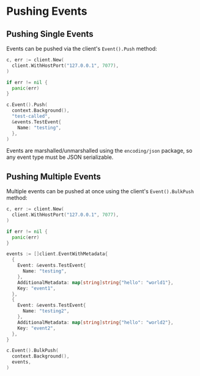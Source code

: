 # Pushing Events

## Pushing Single Events

Events can be pushed via the client's `Event().Push` method:

```go
c, err := client.New(
  client.WithHostPort("127.0.0.1", 7077),
)

if err != nil {
  panic(err)
}

c.Event().Push(
  context.Background(),
  "test-called",
  &events.TestEvent{
    Name: "testing",
  },
)
```

Events are marshalled/unmarshalled using the `encoding/json` package, so any event type must be JSON serializable.


## Pushing Multiple Events

Multiple events can be pushed at once using the client's `Event().BulkPush` method:

```go
c, err := client.New(
  client.WithHostPort("127.0.0.1", 7077),
)

if err != nil {
  panic(err)
}

events := []client.EventWithMetadata{
  {
    Event: &events.TestEvent{
      Name: "testing",
    },
    AdditionalMetadata: map[string]string{"hello": "world1"},
    Key: "event1",
  },
  {
    Event: &events.TestEvent{
      Name: "testing2",
    },
    AdditionalMetadata: map[string]string{"hello": "world2"},
    Key: "event2",
  },
}

c.Event().BulkPush(
  context.Background(),
  events,
)
```
